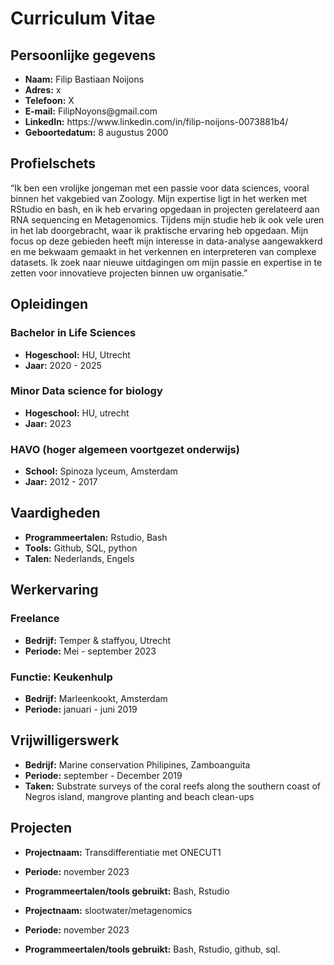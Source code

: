 # Curriculum Vitae

## Persoonlijke gegevens

- **Naam:** Filip Bastiaan Noijons
- **Adres:** x
- **Telefoon:** X
- **E-mail:** FilipNoyons@gmail.com
- **LinkedIn:** https://www.linkedin.com/in/filip-noijons-0073881b4/
- **Geboortedatum:** 8 augustus 2000

## Profielschets

"Ik ben een vrolijke jongeman met een passie voor data sciences, vooral binnen het vakgebied van Zoology. Mijn expertise ligt in het werken met RStudio en bash, en ik heb ervaring opgedaan in projecten gerelateerd aan RNA sequencing en Metagenomics. Tijdens mijn studie heb ik ook vele uren in het lab doorgebracht, waar ik praktische ervaring heb opgedaan. Mijn focus op deze gebieden heeft mijn interesse in data-analyse aangewakkerd en me bekwaam gemaakt in het verkennen en interpreteren van complexe datasets. Ik zoek naar nieuwe uitdagingen om mijn passie en expertise in te zetten voor innovatieve projecten binnen uw organisatie."

## Opleidingen

### Bachelor in Life Sciences
- **Hogeschool:** HU, Utrecht
- **Jaar:** 2020 - 2025

### Minor Data science for biology
- **Hogeschool:** HU, utrecht 
- **Jaar:** 2023

### HAVO (hoger algemeen voortgezet onderwijs)
- **School:** Spinoza lyceum, Amsterdam
- **Jaar:** 2012 - 2017

## Vaardigheden

- **Programmeertalen:** Rstudio, Bash
- **Tools:** Github, SQL, python
- **Talen:** Nederlands, Engels


## Werkervaring

### Freelance
- **Bedrijf:** Temper & staffyou, Utrecht
- **Periode:** Mei - september 2023
  

### Functie: Keukenhulp
- **Bedrijf:** Marleenkookt, Amsterdam
- **Periode:** januari - juni 2019
  
## Vrijwilligerswerk
- **Bedrijf:** Marine conservation Philipines, Zamboanguita
- **Periode:** september - December 2019 
- **Taken:** Substrate surveys of the coral reefs along the southern coast of Negros island, mangrove planting and beach clean-ups 


## Projecten

- **Projectnaam:**  Transdifferentiatie met ONECUT1
- **Periode:** november 2023
- **Programmeertalen/tools gebruikt:** Bash, Rstudio


- **Projectnaam:**  slootwater/metagenomics
- **Periode:** november 2023
- **Programmeertalen/tools gebruikt:** Bash, Rstudio, github, sql.





